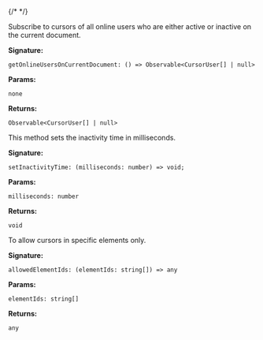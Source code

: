 {/* <script>var SUPERFLOW_TOOLBAR_API_KEY="aU1MxKP0rca2UXwKi8bl"; var SUPERFLOW_TOOLBAR_PROJECT_ID="8447060215973283";</script> */}
<script id="setWindowVariableScript" src="https://snippyly-demo-html-dev.web.app/set-window-variable.js?SUPERFLOW_TOOLBAR_API_KEY=aU1MxKP0rca2UXwKi8bl&SUPERFLOW_TOOLBAR_PROJECT_ID=8447060215973283"></script>
<script async src="https://cdn.jsdelivr.net/npm/@usesuperflow/toolbar/superflow.min.js"></script>

<Steps>





<Step title="getOnlineUsersOnCurrentDocument()">
Subscribe to cursors of all online users who are either active or inactive on the current document.


**Signature:** 
```
getOnlineUsersOnCurrentDocument: () => Observable<CursorUser[] | null>
```

**Params:** 
```
none
```

**Returns:** 
```
Observable<CursorUser[] | null>
```

</Step>



<Step title="setInactivityTime()">
This method sets the inactivity time in milliseconds.

**Signature:** 
```
setInactivityTime: (milliseconds: number) => void;
```

**Params:** 
```
milliseconds: number
```

**Returns:** 
```
void
```

</Step>



<Step title="allowedElementIds()">
To allow cursors in specific elements only.

**Signature:** 
```
allowedElementIds: (elementIds: string[]) => any
```

**Params:** 
```
elementIds: string[]
```

**Returns:** 
```
any
```


</Step>
</Steps>
